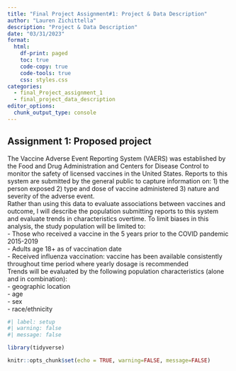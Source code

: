 ```yaml
---
title: "Final Project Assignment#1: Project & Data Description"
author: "Lauren Zichittella"
description: "Project & Data Description"
date: "03/31/2023"
format:
  html:
    df-print: paged
    toc: true
    code-copy: true
    code-tools: true
    css: styles.css
categories:
  - final_Project_assignment_1
  - final_project_data_description
editor_options: 
  chunk_output_type: console
---
```


## Assignment 1: Proposed project     

The Vaccine Adverse Event Reporting System (VAERS) was established by the Food and Drug Administration and Centers for Disease Control to monitor the safety of licensed vaccines in the United States. Reports to this system are submitted by the general public to capture information on:
1) the person exposed
2) type and dose of vaccine administered
3) nature and severity of the adverse event.  
Rather than using this data to evaluate associations between vaccines and outcome, I will describe the population submitting reports to this system and evaluate trends in characteristics overtime. To limit biases in this analysis, the study population will be limited to:  
- Those who received a vaccine in the 5 years prior to the COVID pandemic 2015-2019  
- Adults age 18+ as of vaccination date  
- Received influenza vaccination: vaccine has been available consistently throughout   time period where yearly dosage is recommended  
Trends will be evaluated by the following population characteristics (alone and in combination):  
- geographic location     
- age  
- sex  
- race/ethnicity  


```r
#| label: setup
#| warning: false
#| message: false

library(tidyverse)

knitr::opts_chunk$set(echo = TRUE, warning=FALSE, message=FALSE)
```
